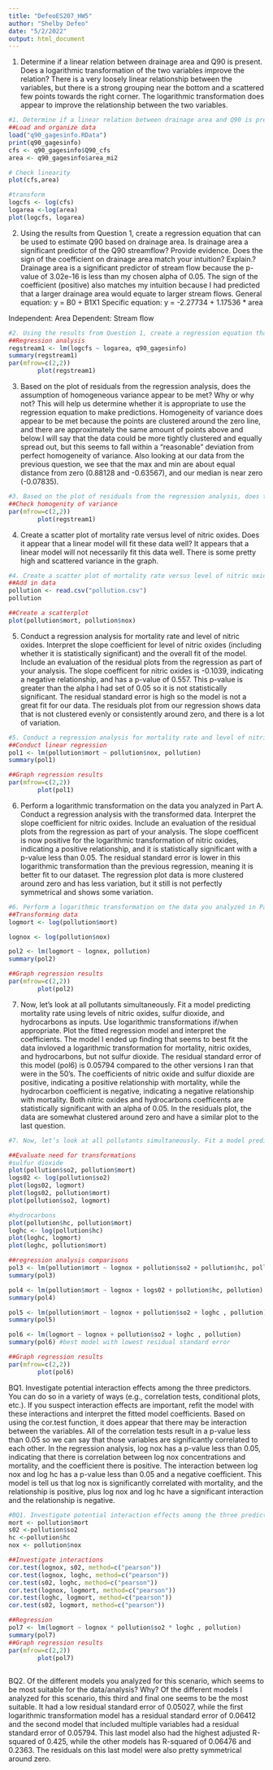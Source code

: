 ```yaml
---
title: "DefeoES207_HW5"
author: "Shelby Defeo"
date: "5/2/2022"
output: html_document
---
```

1. Determine if a linear relation between drainage area and Q90 is present. Does a logarithmic transformation of the two variables improve the relation?
There is a very loosely linear relationship between the variables, but there is a strong grouping near the bottom and a scattered few points towards the right corner. The logarithmic transformation does appear to improve the relationship between the two variables. 
```r
#1. Determine if a linear relation between drainage area and Q90 is present. Does a logarithmic transformation of the two variables improve the relation?
##Load and organize data
load("q90_gagesinfo.RData")
print(q90_gagesinfo)
cfs <- q90_gagesinfo$Q90_cfs
area <- q90_gagesinfo$area_mi2

# Check linearity
plot(cfs,area)

#transform
logcfs <- log(cfs)
logarea <-log(area)
plot(logcfs, logarea)

```

2. Using the results from Question 1, create a regression equation that can be used to estimate Q90 based on drainage area. Is drainage area a significant predictor of the Q90 streamflow? Provide evidence. Does the sign of the coefficient on drainage area match your intuition? Explain.?
Drainage area is a significant predictor of stream flow because the p-value of 3.02e-16 is less than my chosen alpha of 0.05. The sign of the coefficient (positive) also matches my intuition because I had predicted that a larger drainage area would equate to larger stream flows.
General equation: y = B0 + B1X1 
Specific equation: y = -2.27734 + 1.17536 * area

Independent: Area
Dependent: Stream flow
```r
#2. Using the results from Question 1, create a regression equation that can be used to estimate Q90 based on drainage area. Is drainage area a significant predictor of the Q90 streamflow? Provide evidence. Does the sign of the coefficient on drainage area match your intuition? Explain.?
##Regression analysis
regstream1 <- lm(logcfs ~ logarea, q90_gagesinfo)
summary(regstream1)
par(mfrow=c(2,2))
        plot(regstream1)
```

3. Based on the plot of residuals from the regression analysis, does the assumption of homogeneous variance appear to be met? Why or why not? This will help us determine whether it is appropriate to use the regression equation to make predictions.
Homogeneity of variance does appear to be met because the points are clustered around the zero line, and there are approximately the same amount of points above and below.I will say that the data could be more tightly clustered and equally spread out, but this seems to fall within a "reasonable" deviation from perfect homogeneity of variance. Also looking at our data from the previous question, we see that the max and min are about equal distance from zero (0.88128 and -0.63567), and our median is near zero (-0.07835). 
```r
#3. Based on the plot of residuals from the regression analysis, does the assumption of homogeneous variance appear to be met? Why or why not? This will help us determine whether it is appropriate to use the regression equation to make predictions.
##Check homogenity of variance
par(mfrow=c(2,2))
        plot(regstream1)
```








4. Create a scatter plot of mortality rate versus level of nitric oxides. Does it appear that a linear model will fit these data well?
It appears that a linear model will not necessarily fit this data well. There is some pretty high and scattered variance in the graph.
```r
#4. Create a scatter plot of mortality rate versus level of nitric oxides. Does it appear that a linear model will fit these data well?
##Add in data
pollution <- read.csv("pollution.csv")
pollution

##Create a scatterplot
plot(pollution$mort, pollution$nox)
```

5. Conduct a regression analysis for mortality rate and level of nitric oxides. Interpret the slope coefficient for level of nitric oxides (including whether it is statistically significant) and the overall fit of the model. Include an evaluation of the residual plots from the regression as part of your analysis.
The slope coefficent for nitric oxides is -0.1039, indicating a negative relationship, and has a p-value of 0.557. This p-value is greater than the alpha I had set of 0.05 so it is not statistically significant. The residual standard error is high so the model is not a great fit for our data. The residuals plot from our regression shows data that is not clustered evenly or consistently around zero, and there is a lot of variation.
```r
#5. Conduct a regression analysis for mortality rate and level of nitric oxides. Interpret the slope coefficient for level of nitric oxides (including whether it is statistically significant) and the overall fit of the model. Include an evaluation of the residual plots from the regression as part of your analysis.
##Conduct linear regression
pol1 <- lm(pollution$mort ~ pollution$nox, pollution)
summary(pol1)

##Graph regression results
par(mfrow=c(2,2))
        plot(pol1)
```

6. Perform a logarithmic transformation on the data you analyzed in Part A. Conduct a regression analysis with the transformed data. Interpret the slope coefficient for nitric oxides. Include an evaluation of the residual plots from the regression as part of your analysis.
The slope coefficent is now positive for the logarithmic transformation of nitric oxides, indicating a positive relationship, and it is statistically significant with a p-value less than 0.05. The residual standard error is lower in this logarithmic transformation than the previous regression, meaning it is better fit to our dataset. The regression plot data is more clustered around zero and has less variation, but it still is not perfectly symmetrical and shows some variation.
```r
#6. Perform a logarithmic transformation on the data you analyzed in Part A. Conduct a regression analysis with the transformed data. Interpret the slope coefficient for nitric oxides. Include an evaluation of the residual plots from the regression as part of your analysis.
##Transforming data
logmort <- log(pollution$mort)

lognox <- log(pollution$nox)

pol2 <- lm(logmort ~ lognox, pollution)
summary(pol2)

##Graph regression results
par(mfrow=c(2,2))
        plot(pol2)
```

7. Now, let’s look at all pollutants simultaneously. Fit a model predicting mortality rate using levels of nitric oxides, sulfur dioxide, and hydrocarbons as inputs. Use logarithmic transformations if/when appropriate. Plot the fitted regression model and interpret the coefficients.
The model I ended up finding that seems to best fit the data invloved a logarithmic transformation for mortality, nitric oxides, and hydrocarbons, but not sulfur dioxide. The residual standard error of this model (pol6) is 0.05794 compared to the other versions I ran that were in the 50's. The coefficients of nitric oxide and sulfur dioxide are positive, indicating a positive relationship with mortality, while the hydrocarbon coefficient is negative, indicating a negative relationship with mortality. Both nitric oxides and hydrocarbons coefficents are statistically significant with an alpha of 0.05. In the residuals plot, the data are somewhat clustered around zero and have a similar plot to the last question. 
```r
#7. Now, let’s look at all pollutants simultaneously. Fit a model predicting mortality rate using levels of nitric oxides, sulfur dioxide, and hydrocarbons as inputs. Use logarithmic transformations if/when appropriate. Plot the fitted regression model and interpret the coefficients.

##Evaluate need for transformations
#sulfur dioxide
plot(pollution$so2, pollution$mort)
logs02 <- log(pollution$so2)
plot(logs02, logmort)
plot(logs02, pollution$mort)
plot(pollution$so2, logmort)

#hydrocarbons
plot(pollution$hc, pollution$mort)
loghc <- log(pollution$hc)
plot(loghc, logmort)
plot(loghc, pollution$mort)

##regression analysis comparisons
pol3 <- lm(pollution$mort ~ lognox + pollution$so2 + pollution$hc, pollution)
summary(pol3)

pol4 <- lm(pollution$mort ~ lognox + logs02 + pollution$hc, pollution)
summary(pol4)

pol5 <- lm(pollution$mort ~ lognox + pollution$so2 + loghc , pollution)
summary(pol5)

pol6 <- lm(logmort ~ lognox + pollution$so2 + loghc , pollution)
summary(pol6) #best model with lowest residual standard error

##Graph regression results
par(mfrow=c(2,2))
        plot(pol6)
```

BQ1. Investigate potential interaction effects among the three predictors. You can do so in a variety of ways (e.g., correlation tests, conditional plots, etc.). If you suspect interaction effects are important, refit the model with these interactions and interpret the fitted model coefficients.
Based on using the cor.test function, it does appear that there may be interaction between the variables. All of the correlation tests result in a p-value less than 0.05 so we can say that those variables are significantly correlated to each other. In the regression analysis, log nox has a p-value less than 0.05, indicating that there is correlation between log nox concentrations and mortality, and the coefficient there is positive. The interaction between log nox and log hc has a p-value less than 0.05 and a negative coefficient. This model is tell us that log nox is significantly correlated with mortality, and the relationship is positive, plus log nox and log hc have a significant interaction and the relationship is negative.
```r
#BQ1. Investigate potential interaction effects among the three predictors. You can do so in a variety of ways (e.g., correlation tests, conditional plots, etc.). If you suspect interaction effects are important, refit the model with these interactions and interpret the fitted model coefficients.
mort <- pollution$mort
s02 <-pollution$so2
hc <-pollution$hc
nox <- pollution$nox

##Investigate interactions
cor.test(lognox, s02, method=c("pearson"))
cor.test(lognox, loghc, method=c("pearson"))
cor.test(s02, loghc, method=c("pearson"))
cor.test(lognox, logmort, method=c("pearson"))
cor.test(loghc, logmort, method=c("pearson"))
cor.test(s02, logmort, method=c("pearson"))

##Regression
pol7 <- lm(logmort ~ lognox * pollution$so2 * loghc , pollution)
summary(pol7) 
##Graph regression results
par(mfrow=c(2,2))
        plot(pol7)
        

```

BQ2. Of the different models you analyzed for this scenario, which seems to be most suitable for the data/analysis? Why?
Of the different models I analyzed for this scenario, this third and final one seems to be the most suitable. It had a low residual standard error of 0.05027, while the first logarithmic transformation model has a residual standard error of 0.06412 and the second model that included multiple variables had a residual standard error of 0.05794. This last model also had the highest adjusted R-squared of 0.425, while the other models has R-squared of 0.06476 and 0.2363. The residuals on this last model were also pretty symmetrical around zero. 